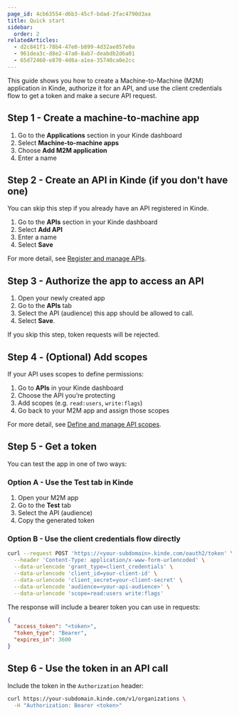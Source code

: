 ```yaml
---
page_id: 4cb63554-d6b3-45cf-bdad-2fac4790d3aa
title: Quick start
sidebar:
  order: 2
relatedArticles:
  - d2c841f1-78b4-47e0-b899-4d32ae857e0a
  - 961dea3c-d8e2-47a0-8ab7-deabdb2d6a01
  - 65d72460-e870-4d6a-a1ea-35740ca0e2cc
---
```


This guide shows you how to create a Machine-to-Machine (M2M) application in Kinde, authorize it for an API, and use the client credentials flow to get a token and make a secure API request.

## Step 1 - Create a machine-to-machine app

1. Go to the **Applications** section in your Kinde dashboard
2. Select **Machine-to-machine apps**
3. Choose **Add M2M application**
4. Enter a name

## Step 2 - Create an API in Kinde (if you don't have one)

You can skip this step if you already have an API registered in Kinde.

1. Go to the **APIs** section in your Kinde dashboard
2. Select **Add API**
3. Enter a name
4. Select **Save**

For more detail, see [Register and manage APIs](/developer-tools/your-apis/register-manage-apis/).

## Step 3 - Authorize the app to access an API

1. Open your newly created app
2. Go to the **APIs** tab
3. Select the API (audience) this app should be allowed to call.
4. Select **Save**.

If you skip this step, token requests will be rejected.

## Step 4 - (Optional) Add scopes

If your API uses scopes to define permissions:

1. Go to **APIs** in your Kinde dashboard
2. Choose the API you’re protecting
3. Add scopes (e.g. `read:users`, `write:flags`)
4. Go back to your M2M app and assign those scopes

For more detail, see [Define and manage API scopes](/developer-tools/your-apis/api-scopes-m2m-applications/).

## Step 5 - Get a token

You can test the app in one of two ways:

### Option A - Use the Test tab in Kinde

1. Open your M2M app
2. Go to the **Test** tab
3. Select the API (audience)
4. Copy the generated token

### Option B - Use the client credentials flow directly

```bash
curl --request POST 'https://<your-subdomain>.kinde.com/oauth2/token' \
  --header 'Content-Type: application/x-www-form-urlencoded' \
  --data-urlencode 'grant_type=client_credentials' \
  --data-urlencode 'client_id=your-client-id' \
  --data-urlencode 'client_secret=your-client-secret' \
  --data-urlencode 'audience=<your-api-audience>' \
  --data-urlencode 'scope=read:users write:flags'
```

The response will include a bearer token you can use in requests:

```json
{
  "access_token": "<token>",
  "token_type": "Bearer",
  "expires_in": 3600
}
```

## Step 6 - Use the token in an API call

Include the token in the `Authorization` header:

```bash
curl https://your-subdomain.kinde.com/v1/organizations \
  -H "Authorization: Bearer <token>"
```

